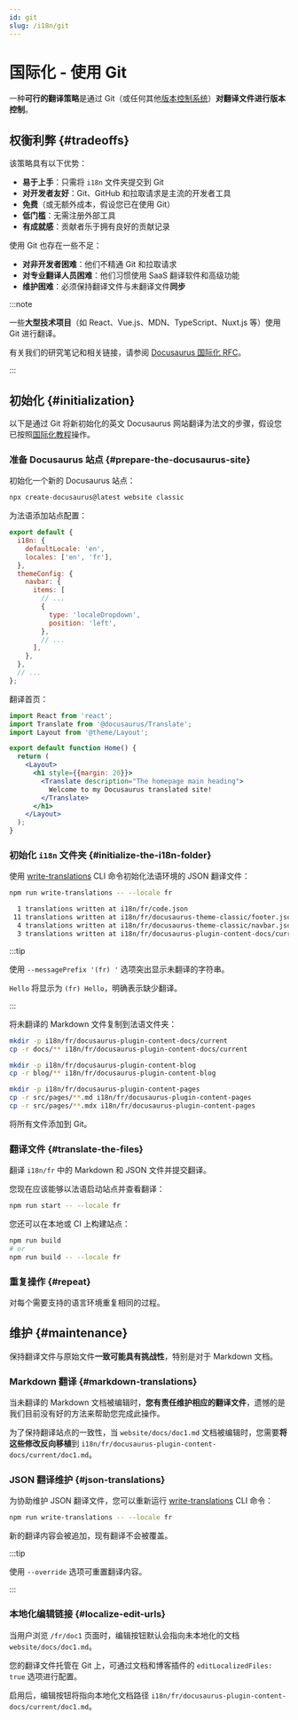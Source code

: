 ```yaml
---
id: git
slug: /i18n/git
---
```


# 国际化 - 使用 Git

一种**可行的翻译策略**是通过 Git（或任何其他[版本控制系统](https://en.wikipedia.org/wiki/Version_control)）**对翻译文件进行版本控制**。

## 权衡利弊 {#tradeoffs}

该策略具有以下优势：

- **易于上手**：只需将 `i18n` 文件夹提交到 Git
- **对开发者友好**：Git、GitHub 和拉取请求是主流的开发者工具
- **免费**（或无额外成本，假设您已在使用 Git）
- **低门槛**：无需注册外部工具
- **有成就感**：贡献者乐于拥有良好的贡献记录

使用 Git 也存在一些不足：

- **对非开发者困难**：他们不精通 Git 和拉取请求
- **对专业翻译人员困难**：他们习惯使用 SaaS 翻译软件和高级功能
- **维护困难**：必须保持翻译文件与未翻译文件**同步**

:::note

一些**大型技术项目**（如 React、Vue.js、MDN、TypeScript、Nuxt.js 等）使用 Git 进行翻译。

有关我们的研究笔记和相关链接，请参阅 [Docusaurus 国际化 RFC](https://github.com/facebook/docusaurus/issues/3317)。

:::

## 初始化 {#initialization}

以下是通过 Git 将新初始化的英文 Docusaurus 网站翻译为法文的步骤，假设您已按照[国际化教程](./i18n-tutorial.mdx)操作。

### 准备 Docusaurus 站点 {#prepare-the-docusaurus-site}

初始化一个新的 Docusaurus 站点：

```bash
npx create-docusaurus@latest website classic
```

为法语添加站点配置：

```js title="docusaurus.config.js"
export default {
  i18n: {
    defaultLocale: 'en',
    locales: ['en', 'fr'],
  },
  themeConfig: {
    navbar: {
      items: [
        // ...
        {
          type: 'localeDropdown',
          position: 'left',
        },
        // ...
      ],
    },
  },
  // ...
};
```

翻译首页：

```jsx title="src/pages/index.js"
import React from 'react';
import Translate from '@docusaurus/Translate';
import Layout from '@theme/Layout';

export default function Home() {
  return (
    <Layout>
      <h1 style={{margin: 20}}>
        <Translate description="The homepage main heading">
          Welcome to my Docusaurus translated site!
        </Translate>
      </h1>
    </Layout>
  );
}
```

### 初始化 `i18n` 文件夹 {#initialize-the-i18n-folder}

使用 [write-translations](../cli.mdx#docusaurus-write-translations-sitedir) CLI 命令初始化法语环境的 JSON 翻译文件：

```bash npm2yarn
npm run write-translations -- --locale fr

  1 translations written at i18n/fr/code.json
 11 translations written at i18n/fr/docusaurus-theme-classic/footer.json
  4 translations written at i18n/fr/docusaurus-theme-classic/navbar.json
  3 translations written at i18n/fr/docusaurus-plugin-content-docs/current.json
```

:::tip

使用 `--messagePrefix '(fr) '` 选项突出显示未翻译的字符串。

`Hello` 将显示为 `(fr) Hello`，明确表示缺少翻译。

:::

将未翻译的 Markdown 文件复制到法语文件夹：

```bash
mkdir -p i18n/fr/docusaurus-plugin-content-docs/current
cp -r docs/** i18n/fr/docusaurus-plugin-content-docs/current

mkdir -p i18n/fr/docusaurus-plugin-content-blog
cp -r blog/** i18n/fr/docusaurus-plugin-content-blog

mkdir -p i18n/fr/docusaurus-plugin-content-pages
cp -r src/pages/**.md i18n/fr/docusaurus-plugin-content-pages
cp -r src/pages/**.mdx i18n/fr/docusaurus-plugin-content-pages
```

将所有文件添加到 Git。

### 翻译文件 {#translate-the-files}

翻译 `i18n/fr` 中的 Markdown 和 JSON 文件并提交翻译。

您现在应该能够以法语启动站点并查看翻译：

```bash npm2yarn
npm run start -- --locale fr
```

您还可以在本地或 CI 上构建站点：

```bash npm2yarn
npm run build
# or
npm run build -- --locale fr
```

### 重复操作 {#repeat}

对每个需要支持的语言环境重复相同的过程。

## 维护 {#maintenance}

保持翻译文件与原始文件**一致可能具有挑战性**，特别是对于 Markdown 文档。

### Markdown 翻译 {#markdown-translations}

当未翻译的 Markdown 文档被编辑时，**您有责任维护相应的翻译文件**，遗憾的是我们目前没有好的方法来帮助您完成此操作。

为了保持翻译站点的一致性，当 `website/docs/doc1.md` 文档被编辑时，您需要**将这些修改反向移植**到 `i18n/fr/docusaurus-plugin-content-docs/current/doc1.md`。

### JSON 翻译维护 {#json-translations}

为协助维护 JSON 翻译文件，您可以重新运行 [write-translations](../cli.mdx#docusaurus-write-translations-sitedir) CLI 命令：

```bash npm2yarn
npm run write-translations -- --locale fr
```

新的翻译内容会被追加，现有翻译不会被覆盖。

:::tip

使用 `--override` 选项可重置翻译内容。

:::

### 本地化编辑链接 {#localize-edit-urls}

当用户浏览 `/fr/doc1` 页面时，编辑按钮默认会指向未本地化的文档 `website/docs/doc1.md`。

您的翻译文件托管在 Git 上，可通过文档和博客插件的 `editLocalizedFiles: true` 选项进行配置。

启用后，编辑按钮将指向本地化文档路径 `i18n/fr/docusaurus-plugin-content-docs/current/doc1.md`。